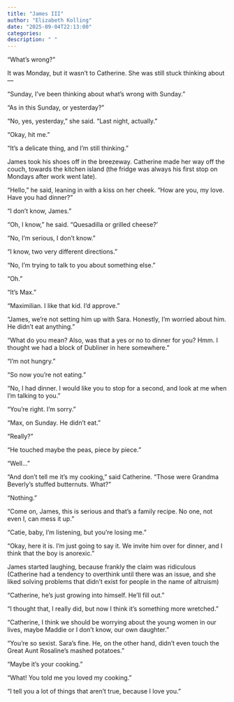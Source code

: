```yaml
---
title: "James III"
author: "Elizabeth Kolling"
date: "2025-09-04T22:13:00"
categories: 
description: " "
---
```


"What's wrong?"

It was Monday, but it wasn't to Catherine. She was still stuck thinking about—

“Sunday, I’ve been thinking about what's wrong with Sunday.”

“As in this Sunday, or yesterday?”

“No, yes, yesterday,” she said. "Last night, actually." 

"Okay, hit me."

"It's a delicate thing, and I'm still thinking."

James took his shoes off in the breezeway. Catherine made her way off the couch, towards the kitchen island (the fridge was always his first stop on Mondays after work went late).

“Hello,” he said, leaning in with a kiss on her cheek. “How are you, my love. Have you had dinner?”

“I don’t know, James.”

“Oh, I know,” he said. “Quesadilla or grilled cheese?’

“No, I’m serious, I don’t know.”

“I know, two very different directions.” 

“No, I’m trying to talk to you about something else.”

“Oh.”

“It’s Max.” 

“Maximilian. I like that kid. I’d approve.”

“James, we’re not setting him up with Sara. Honestly, I’m worried about him. He didn’t eat anything.”

“What do you mean? Also, was that a yes or no to dinner for you? Hmm. I thought we had a block of Dubliner in here somewhere.”

“I’m not hungry.” 

“So now you’re not eating.”

“No, I had dinner. I would like you to stop for a second, and look at me when I’m talking to you.”

“You’re right. I’m sorry.”

“Max, on Sunday. He didn’t eat.” 

“Really?”

“He touched maybe the peas, piece by piece.”

“Well…”

“And don’t tell me it’s my cooking,” said Catherine. “Those were Grandma Beverly’s stuffed butternuts. What?” 

“Nothing.”

“Come on, James, this is serious and that’s a family recipe. No one, not even I, can mess it up.”

“Catie, baby, I’m listening, but you’re losing me.”

“Okay, here it is. I’m just going to say it. We invite him over for dinner, and I think that the boy is anorexic.”

James started laughing, because frankly the claim was ridiculous (Catherine had a tendency to overthink until there was an issue, and she liked solving problems that didn’t exist for people in the name of altruism)

“Catherine, he’s just growing into himself. He’ll fill out.”

“I thought that, I really did, but now I think it’s something more wretched.” 

“Catherine, I think we should be worrying about the young women in our lives, maybe Maddie or I don’t know, our own daughter.”

“You’re so sexist. Sara’s fine. He, on the other hand, didn’t even touch the Great Aunt Rosaline’s mashed potatoes.”

“Maybe it’s your cooking.” 

“What! You told me you loved my cooking.”

“I tell you a lot of things that aren’t true, because I love you.” 